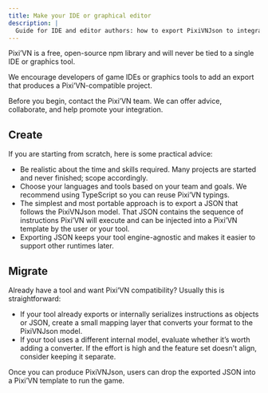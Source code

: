 ```yaml
---
title: Make your IDE or graphical editor
description: |
  Guide for IDE and editor authors: how to export PixiVNJson to integrate tools with Pixi’VN, recommended TypeScript usage, and migration tips.
---
```


Pixi’VN is a free, open-source npm library and will never be tied to a single IDE or graphics tool.

We encourage developers of game IDEs or graphics tools to add an export that produces a Pixi’VN-compatible project.

<Callout type="info">
  Before you begin, contact the Pixi’VN team. We can offer advice, collaborate, and help promote your integration.
</Callout>

## Create

If you are starting from scratch, here is some practical advice:

* Be realistic about the time and skills required. Many projects are started and never finished; scope accordingly.
* Choose your languages and tools based on your team and goals. We recommend using TypeScript so you can reuse Pixi’VN typings.
* The simplest and most portable approach is to export a JSON that follows the <DynamicLink href="/json">PixiVNJson</DynamicLink> model. That JSON contains the sequence of instructions Pixi’VN will execute and can be injected into a Pixi’VN template by the user or your tool.
* Exporting JSON keeps your tool engine-agnostic and makes it easier to support other runtimes later.

## Migrate

Already have a tool and want Pixi’VN compatibility? Usually this is straightforward:

* If your tool already exports or internally serializes instructions as objects or JSON, create a small mapping layer that converts your format to the <DynamicLink href="/json">PixiVNJson</DynamicLink> model.
* If your tool uses a different internal model, evaluate whether it’s worth adding a converter. If the effort is high and the feature set doesn't align, consider keeping it separate.

Once you can produce PixiVNJson, users can drop the exported JSON into a Pixi’VN template to run the game.
